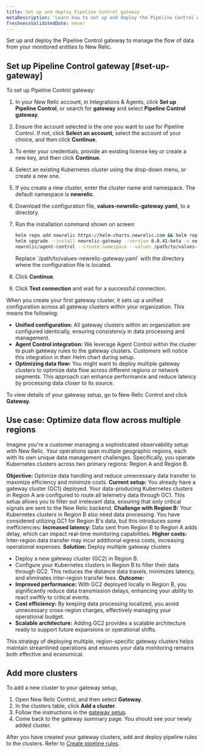 ```yaml
---
title: Set up and deploy Pipeline Control gateway
metaDescription: 'Learn how to set up and deploy the Pipeline Control gateway to manage the flow of data from your monitored entities to New Relic.'
freshnessValidatedDate: never
---
```


Set up and deploy the Pipeline Control gateway to manage the flow of data from your monitored entities to New Relic.

## Set up Pipeline Control gateway [#set-up-gateway]

To set up Pipeline Control gateway:

1. In your New Relic account, in Integrations & Agents, click **Set up Pipeline Control**, or search for **gateway** and select **Pipeline Control gateway**. 
2. Ensure the account selected is the one you want to use for Pipeline Control. If not, click **Select an account**, select the account of your choice, and then click **Continue**.
3. To enter your credentials, provide an existing license key or create a new key, and then click **Continue**.  
4. Select an existing Kubernetes cluster using the drop-down menu, or create a new one.
5. If you create a new cluster, enter the cluster name and namespace. The default namespace is **newrelic**.
6. Download the configuration file, **values-newrelic-gateway.yaml**, to a directory.
7. Run the installation command shown on screen:
    
    ```bash
    helm repo add newrelic https://helm-charts.newrelic.com && helm repo update && \
    helm upgrade --install newrelic-gateway --version 0.0.41-beta -n newrelic \
    newrelic/agent-control --create-namespace --values /path/to/values-newrelic-gateway.yaml --devel
    ```

    <callout variant="tip">
        Replace `/path/to/values-newrelic-gateway.yaml` with the directory where the configuration file is located. 
    </callout>
8. Click **Continue**.
9. Click **Test connection** and wait for a successful connection.

When you create your first gateway cluster, it sets up a unified configuration across all gateway clusters within your organization. This means the following:

- **Unified configuration:** All gateway clusters within an organization are configured identically, ensuring consistency in data processing and management.
- **Agent Control integration:** We leverage Agent Control within the cluster to push gateway rules to the gateway clusters. Customers will notice this integration in their Helm chart during setup.
- **Optimizing data flow:** You might want to deploy multiple gateway clusters to optimize data flow across different regions or network segments. This approach can enhance performance and reduce latency by processing data closer to its source.

To view details of your gateway setup, go to New Relic Control and click **Gateway**.

## Use case: Optimize data flow across multiple regions
Imagine you're a customer managing a sophisticated observability setup with New Relic. Your operations span multiple geographic regions, each with its own unique data management challenges. Specifically, you operate Kubernetes clusters across two primary regions: Region A and Region B.

**Objective:** Optimize data handling and reduce unnecessary data transfer to maximize efficiency and minimize costs.
**Current setup:** You already have a gateway cluster (GC1) deployed. Your data-producing Kubernetes clusters in Region A are configured to route all telemetry data through GC1. This setup allows you to filter out irrelevant data, ensuring that only critical signals are sent to the New Relic backend.
**Challenge with Region B:** Your Kubernetes clusters in Region B also need data processing. You have considered utilizing GC1 for Region B's data, but this introduces some inefficiencies:
**Increased latency:** Data sent from Region B to Region A adds delay, which can impact real-time monitoring capabilities.
**Higher costs:** Inter-region data transfer may incur additional egress costs, increasing operational expenses.
**Solution:** Deploy multiple gateway clusters
- Deploy a new gateway cluster (GC2) in Region B.
- Configure your Kubernetes clusters in Region B to filter their data through GC2. This reduces the distance data travels, minimizes latency, and eliminates inter-region transfer fees.
**Outcome:**
- **Improved performance:** With GC2 deployed locally in Region B, you significantly reduce data transmission delays, enhancing your ability to react swiftly to critical events.
- **Cost efficiency:** By keeping data processing localized, you avoid unnecessary cross-region charges, effectively managing your operational budget.
- **Scalable architecture:** Adding GC2 provides a scalable architecture ready to support future expansions or operational shifts.

This strategy of deploying multiple, region-specific gateway clusters helps maintain streamlined operations and ensures your data monitoring remains both effective and economical.

## Add more clusters
To add a new cluster to your gateway setup, 
1. Open New Relic Control, and then select **Gateway**.
2. In the clusters table, click **Add a cluster**.
3. Follow the instructions in the [gateway setup](/docs/new-relic-control/pipeline-control/set-up-and-deploy-pipeline-control#set-up-gateway).
4. Come back to the gateway summary page. You should see your newly added cluster. 

After you have created your gateway clusters, add and deploy pipeline rules to the clusters. Refer to [Create pipeline rules](/docs/new-relic-control/pipeline-control/create-pipeline-rules).
